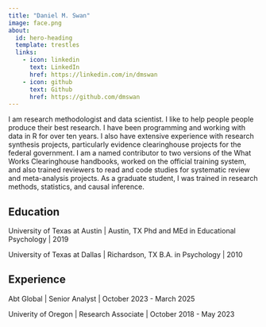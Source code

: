 ```yaml
---
title: "Daniel M. Swan"
image: face.png
about:
  id: hero-heading
  template: trestles
  links:
    - icon: linkedin
      text: LinkedIn
      href: https://linkedin.com/in/dmswan
    - icon: github
      text: Github
      href: https://github.com/dmswan
---
```


I am research methodologist and data scientist. I like to help people people produce their best research. I have been programming and working with data in R for over ten years. I also have extensive experience with research synthesis projects, particularly evidence clearinghouse projects for the federal government. I am a named contributor to two versions of the What Works Clearinghouse handbooks, worked on the official training system, and also trained reviewers to read and code studies for systematic review and meta-analysis projects. As a graduate student, I was trained in research methods, statistics, and causal inference.

## Education

University of Texas at Austin \| Austin, TX Phd and MEd in Educational Psychology \| 2019

University of Texas at Dallas \| Richardson, TX B.A. in Psychology \| 2010

## Experience

Abt Global \| Senior Analyst \| October 2023 - March 2025

Univerity of Oregon \| Research Associate \| October 2018 - May 2023